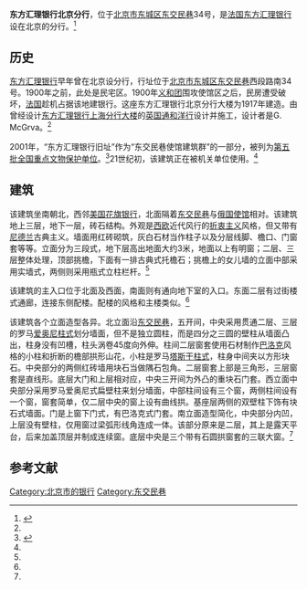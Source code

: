 {{文物保护单位
| 级别 = 全国
| 名称 = 东交民巷使馆建筑群<br /><span style="font-size:smaller;">东方汇理银行旧址</span>
| 图片 = [[File:原北京东方汇理银行.JPG|190px]]
| 编号 = 5-474
| 分类 = 近现代重要史迹及代表性建筑
| 时代 = 近代
| 所在 = [[北京市|北京市]][[東城區|東城區]]
| 登录 = 2001年
| Cat = 北京全国重点文物保护单位
}}

'''东方汇理银行北京分行'''，位于[[北京市|北京市]][[东城区_(北京市)|东城区]][[东交民巷|东交民巷]]34号，是[[法国|法国]][[东方汇理银行|东方汇理银行]]设在北京的分行。<ref name=dhly>{{Cite web |url=http://www.bjdclib.com/subdb/laneculture/historybuilding/200906/t20090610_1855.html |title=东方汇理银行旧址，东华流韵，于2013-09-26查阅 |accessdate=2013-09-26 |archive-date=2013-09-28 |archive-url=https://web.archive.org/web/20130928082427/http://www.bjdclib.com/subdb/laneculture/historybuilding/200906/t20090610_1855.html |dead-url=no }}</ref>

==历史==
[[东方汇理银行|东方汇理银行]]早年曾在北京设分行，行址位于[[北京市|北京市]][[东城区_(北京市)|东城区]][[东交民巷|东交民巷]]西段路南34号。1900年之前，此处是民宅区。1900年[[义和团|义和团]]围攻使馆区之后，民房遭受破坏，[[法国|法国]]趁机占据该地建银行。这座东方汇理银行北京分行大楼为1917年建造。由曾经设计[[东方汇理银行大楼_(外滩)|东方汇理银行上海分行大楼]]的[[英国|英国]][[通和洋行|通和洋行]]设计并施工，设计者是G. McGrva。<ref name=dhly/>

2001年，“东方汇理银行旧址”作为“东交民巷使馆建筑群”的一部分，被列为[[第五批全国重点文物保护单位|第五批全国重点文物保护单位]]。<ref name=bjwb>{{Cite web |url=http://english.bjww.gov.cn/wbdw/view_jk_Info.asp?id=327 |title=东交民巷使馆建筑群、美国使馆旧址、荷兰使馆旧址、法国邮政局旧址、圣米厄尔教堂，北京文博，于2013-09-20查阅 |accessdate=2013-09-26 |archive-date=2013-09-21 |archive-url=https://web.archive.org/web/20130921060151/http://english.bjww.gov.cn/wbdw/view_jk_Info.asp?id=327 |dead-url=no }}</ref>21世纪初，该建筑正在被机关单位使用。<ref name=dhly/>

==建筑==
该建筑坐南朝北，西邻[[北京警察博物馆|美国花旗银行]]，北面隔着[[东交民巷|东交民巷]]与[[俄国使馆旧址|俄国使馆]]相对。该建筑地上三层，地下一层，砖石结构。外观是[[西欧|西欧]]近代风行的[[折衷主义|折衷主义]]风格，但又带有[[尼德兰|尼德兰]]古典主义。墙面用红砖砌筑，灰白石材当作柱子以及分层线脚、檐口、门窗套等等。立面分为三段式，地下层高出地面大约3米，地面以上有明窗；二层、三层整体处理，顶部挑檐，下面有一排古典式托檐石；挑檐上的女儿墙的立面中部采用实墙式，两侧则采用瓶式立柱栏杆。<ref name=dhly/>

该建筑的主入口位于北面及西面，南面则有通向地下室的入口。东面二层有过街楼式通廊，连接东侧配楼。配楼的风格和主楼类似。<ref name=dhly/>

该建筑各个立面造型各异。北立面沿[[东交民巷|东交民巷]]，五开间，中央采用贯通二层、三层的罗马[[爱奥尼柱式|爱奥尼柱式]]划分墙面，但不是独立圆柱，而是四分之三圆的壁柱从墙面凸出，柱身没有凹槽，柱头涡卷45度向外伸。柱间二层窗套使用石材制作[[巴洛克|巴洛克]]风格的小柱和折断的檐部拱形山花，小柱是罗马[[塔司干柱式|塔斯干柱式]]，柱身中间夹以方形块石。中央部分的两侧红砖墙用块石当做隅石包角。二层窗套上部是三角形，三层窗套是直线形。底层大门和上层相对应，中央三开间为外凸的重块石门套。西立面中央部分采用罗马爱奥尼式扁壁柱来划分墙面，中部柱间设有三个窗，两侧柱间设有一个窗，窗套简单，仅二层中央的窗上设有曲线拱。基座层两侧的双壁柱下饰有块石式墙面。门是上窗下门式，有巴洛克式门套。南立面造型简化，中央部分内凹，上层没有壁柱，仅用窗过梁弧形线角连成一体。该部分原来是二层，其上是露天平台，后来加盖顶层并制成连续窗。底层中央是三个带有石圆拱窗套的三联大窗。<ref name=dhly/>

==参考文献==
{{reflist}}

{{北京全国重点文物保护单位}}
[[Category:北京市的银行|Category:北京市的银行]]
[[Category:东交民巷|Category:东交民巷]]